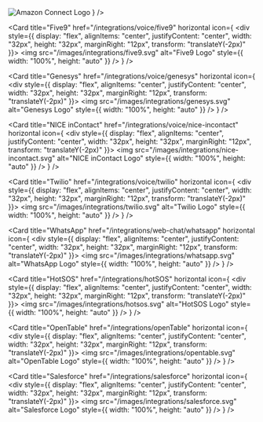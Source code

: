 <CardGroup cols={2}>
  <Card
    title="Amazon Connect"
    href="/integrations/voice/amazon-connect"
    horizontal
    icon={
      <div style={{
        display: "flex",
        alignItems: "center",
        justifyContent: "center",
        width: "32px",
        height: "32px",
        marginRight: "12px",
        transform: "translateY(-2px)"
      }}>
        <img
          src="https://docs.poly.ai/images/integrations/amazon-connect.svg"
          alt="Amazon Connect Logo"
          style={{ width: "100%", height: "auto" }}
        />
      </div>
    }
  />

  <Card
    title="Five9"
    href="/integrations/voice/five9"
    horizontal
    icon={
      <div style={{
        display: "flex",
        alignItems: "center",
        justifyContent: "center",
        width: "32px",
        height: "32px",
        marginRight: "12px",
        transform: "translateY(-2px)"
      }}>
        <img
          src="/images/integrations/five9.svg"
          alt="Five9 Logo"
          style={{ width: "100%", height: "auto" }}
        />
      </div>
    }
  />

  <Card
    title="Genesys"
    href="/integrations/voice/genesys"
    horizontal
    icon={
      <div style={{
        display: "flex",
        alignItems: "center",
        justifyContent: "center",
        width: "32px",
        height: "32px",
        marginRight: "12px",
        transform: "translateY(-2px)"
      }}>
        <img
          src="/images/integrations/genesys.svg"
          alt="Genesys Logo"
          style={{ width: "100%", height: "auto" }}
        />
      </div>
    }
  />

  <Card
    title="NICE inContact"
    href="/integrations/voice/nice-incontact"
    horizontal
    icon={
      <div style={{
        display: "flex",
        alignItems: "center",
        justifyContent: "center",
        width: "32px",
        height: "32px",
        marginRight: "12px",
        transform: "translateY(-2px)"
      }}>
        <img
          src="/images/integrations/nice-incontact.svg"
          alt="NICE inContact Logo"
          style={{ width: "100%", height: "auto" }}
        />
      </div>
    }
  />

  <Card
    title="Twilio"
    href="/integrations/voice/twilio"
    horizontal
    icon={
      <div style={{
        display: "flex",
        alignItems: "center",
        justifyContent: "center",
        width: "32px",
        height: "32px",
        marginRight: "12px",
        transform: "translateY(-2px)"
      }}>
        <img
          src="/images/integrations/twilio.svg"
          alt="Twilio Logo"
          style={{ width: "100%", height: "auto" }}
        />
      </div>
    }
  />

  <Card
    title="WhatsApp"
    href="/integrations/web-chat/whatsapp"
    horizontal
    icon={
      <div style={{
        display: "flex",
        alignItems: "center",
        justifyContent: "center",
        width: "32px",
        height: "32px",
        marginRight: "12px",
        transform: "translateY(-2px)"
      }}>
        <img
          src="/images/integrations/whatsapp.svg"
          alt="WhatsApp Logo"
          style={{ width: "100%", height: "auto" }}
        />
      </div>
    }
  />

  <Card
    title="HotSOS"
    href="/integrations/hotSOS"
    horizontal
    icon={
      <div style={{
        display: "flex",
        alignItems: "center",
        justifyContent: "center",
        width: "32px",
        height: "32px",
        marginRight: "12px",
        transform: "translateY(-2px)"
      }}>
        <img
          src="/images/integrations/hotsos.svg"
          alt="HotSOS Logo"
          style={{ width: "100%", height: "auto" }}
        />
      </div>
    }
  />

  <Card
    title="OpenTable"
    href="/integrations/openTable"
    horizontal
    icon={
      <div style={{
        display: "flex",
        alignItems: "center",
        justifyContent: "center",
        width: "32px",
        height: "32px",
        marginRight: "12px",
        transform: "translateY(-2px)"
      }}>
        <img
          src="/images/integrations/opentable.svg"
          alt="OpenTable Logo"
          style={{ width: "100%", height: "auto" }}
        />
      </div>
    }
  />

  <Card
    title="Salesforce"
    href="/integrations/salesforce"
    horizontal
    icon={
      <div style={{
        display: "flex",
        alignItems: "center",
        justifyContent: "center",
        width: "32px",
        height: "32px",
        marginRight: "12px",
        transform: "translateY(-2px)"
      }}>
        <img
          src="/images/integrations/salesforce.svg"
          alt="Salesforce Logo"
          style={{ width: "100%", height: "auto" }}
        />
      </div>
    }
  />
</CardGroup>